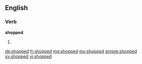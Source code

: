 ==English==

===Verb===
'''shopped'''

# {{past of|shop}}

[[de:shopped]]
[[fr:shopped]]
[[mg:shopped]]
[[my:shopped]]
[[simple:shopped]]
[[sv:shopped]]
[[vi:shopped]]